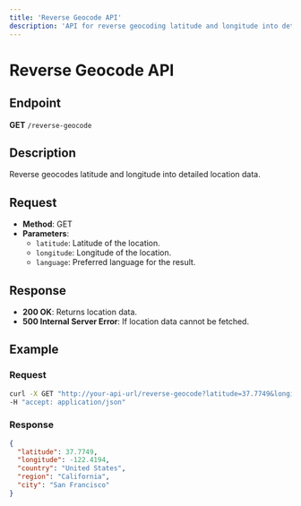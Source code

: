 ```yaml
---
title: 'Reverse Geocode API'
description: 'API for reverse geocoding latitude and longitude into detailed location data'
---
```


# Reverse Geocode API

## Endpoint

**GET** `/reverse-geocode`

## Description

Reverse geocodes latitude and longitude into detailed location data.

## Request

- **Method**: GET
- **Parameters**:
  - `latitude`: Latitude of the location.
  - `longitude`: Longitude of the location.
  - `language`: Preferred language for the result.

## Response

- **200 OK**: Returns location data.
- **500 Internal Server Error**: If location data cannot be fetched.

## Example

### Request

```bash
curl -X GET "http://your-api-url/reverse-geocode?latitude=37.7749&longitude=-122.4194&language=en" \
-H "accept: application/json"
```

### Response

```json
{
  "latitude": 37.7749,
  "longitude": -122.4194,
  "country": "United States",
  "region": "California",
  "city": "San Francisco"
}
``` 